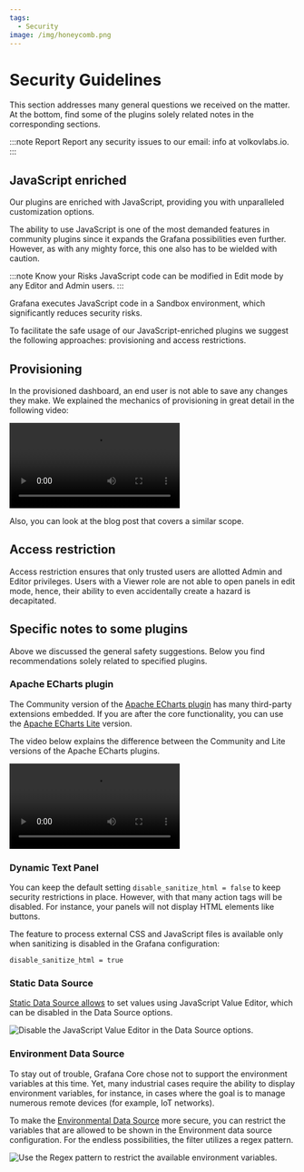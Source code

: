 ```yaml
---
tags:
  - Security
image: /img/honeycomb.png
---
```



# Security Guidelines

This section addresses many general questions we received on the matter. At the bottom, find some of the plugins solely related notes in the corresponding sections.

:::note Report
Report any security issues to our email: info at volkovlabs.io.
:::

## JavaScript enriched

Our plugins are enriched with JavaScript, providing you with unparalleled customization options.

The ability to use JavaScript is one of the most demanded features in community plugins since it expands the Grafana possibilities even further. However, as with any mighty force, this one also has to be wielded with caution.

:::note Know your Risks
JavaScript code can be modified in Edit mode by any Editor and Admin users.
:::

Grafana executes JavaScript code in a Sandbox environment, which significantly reduces security risks.

To facilitate the safe usage of our JavaScript-enriched plugins we suggest the following approaches: provisioning and access restrictions.

## Provisioning

In the provisioned dashboard, an end user is not able to save any changes they make. We explained the mechanics of provisioning in great detail in the following video:

<Video
  src="https://www.youtube.com/embed/sGHKY0VmbLw"
  title="Provisioning in Grafana. Basics and pitfalls. File examples. Windows and Docker Demo."
/>

Also, you can look at the blog post that covers a similar scope.

<BlogPost
  href="/blog/provisioning-grafana-20230509/"
  src="/img/blog/2023-05-09-provisioning-grafana/banner.png"
  title="Blog post about provisioning in Grafana."
/>

## Access restriction

Access restriction ensures that only trusted users are allotted Admin and Editor privileges. Users with a Viewer role are not able to open panels in edit mode, hence, their ability to even accidentally create a hazard is decapitated.

## Specific notes to some plugins

Above we discussed the general safety suggestions. Below you find recommendations solely related to specified plugins.

### Apache ECharts plugin

The Community version of the [Apache ECharts plugin](/plugins/volkovlabs-echarts-panel) has many third-party extensions embedded. If you are after the core functionality, you can use the [Apache ECharts Lite](/plugins/volkovlabs-echarts-lite) version.

The video below explains the difference between the Community and Lite versions of the Apache ECharts plugins.

<Video
  src="https://www.youtube.com/embed/S3PiL1p1v5U"
  title="Explore possibilities of the Apache ECharts."
/>

### Dynamic Text Panel

You can keep the default setting `disable_sanitize_html = false` to keep security restrictions in place. However, with that many action tags will be disabled. For instance, your panels will not display HTML elements like buttons.

The feature to process external CSS and JavaScript files is available only when sanitizing is disabled in the Grafana configuration:

```
disable_sanitize_html = true
```

### Static Data Source

[Static Data Source allows](/plugins/volkovlabs-static-datasource) to set values using JavaScript Value Editor, which can be disabled in the Data Source options.

<Image
  title="Disable the JavaScript Value Editor in the Data Source options."
  src="/img/plugins/security/static-java.png"
/>

### Environment Data Source

To stay out of trouble, Grafana Core chose not to support the environment variables at this time. Yet, many industrial cases require the ability to display environment variables, for instance, in cases where the goal is to manage numerous remote devices (for example, IoT networks).

To make the [Environmental Data Source](/plugins/volkovlabs-env-datasource) more secure, you can restrict the variables that are allowed to be shown in the Environment data source configuration. For the endless possibilities, the filter utilizes a regex pattern.

<Image
  title="Use the Regex pattern to restrict the available environment variables."
  src="/img/blog/2022-09-13-grafana-variables/regex.png"
/>
